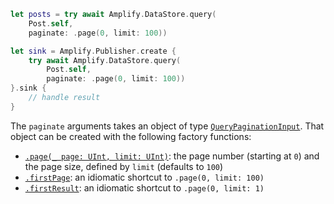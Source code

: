 <BlockSwitcher>

<Block name="Async/Await">

```swift
let posts = try await Amplify.DataStore.query(
    Post.self,
    paginate: .page(0, limit: 100))
```

</Block>

<Block name="Combine">

```swift
let sink = Amplify.Publisher.create {
    try await Amplify.DataStore.query(
        Post.self, 
        paginate: .page(0, limit: 100))
}.sink {
    // handle result
}
```

</Block>

</BlockSwitcher>

The `paginate` arguments takes an object of type [`QueryPaginationInput`](https://aws-amplify.github.io/amplify-ios/docs/Structs/QueryPaginationInput.html). That object can be created with the following factory functions:

- [`.page(_ page: UInt, limit: UInt)`](https://aws-amplify.github.io/amplify-ios/docs/Structs/QueryPaginationInput.html#/s:7Amplify20QueryPaginationInputV4page_5limitACSu_SutFZ): the page number (starting at `0`) and the page size, defined by `limit` (defaults to `100`)
- [`.firstPage`](https://aws-amplify.github.io/amplify-ios/docs/Structs/QueryPaginationInput.html#/s:7Amplify20QueryPaginationInputV9firstPageACvpZ): an idiomatic shortcut to `.page(0, limit: 100)`
- [`.firstResult`](https://aws-amplify.github.io/amplify-ios/docs/Structs/QueryPaginationInput.html#/s:7Amplify20QueryPaginationInputV11firstResultACvpZ): an idiomatic shortcut to `.page(0, limit: 1)`
